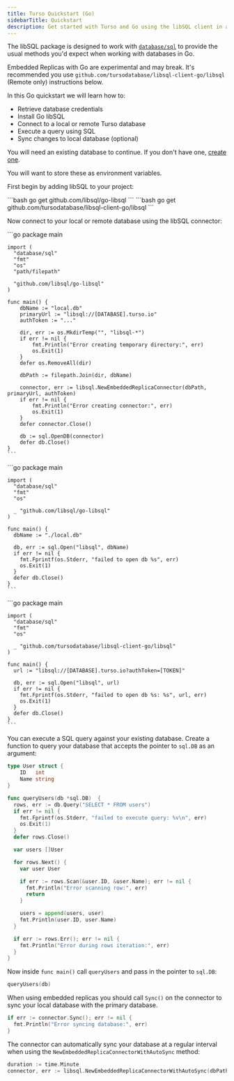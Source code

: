 ```yaml
---
title: Turso Quickstart (Go)
sidebarTitle: Quickstart
description: Get started with Turso and Go using the libSQL client in a few simple steps.
---
```


The libSQL package is designed to work with [`database/sql`](https://pkg.go.dev/database/sql) to provide the usual methods you'd expect when working with databases in Go.

<Note>

Embedded Replicas with Go are experimental and may break. It's recommended you use `github.com/tursodatabase/libsql-client-go/libsql` (Remote only) instructions below.

</Note>

In this Go quickstart we will learn how to:

- Retrieve database credentials
- Install Go libSQL
- Connect to a local or remote Turso database
- Execute a query using SQL
- Sync changes to local database (optional)

<Steps>
  <Step title="Retrieve database credentials">

You will need an existing database to continue. If you don't have one, [create one](/quickstart).

<Snippet file="retrieve-database-credentials.mdx" />

<Info>You will want to store these as environment variables.</Info>

  </Step>

  <Step title="Install">

First begin by adding libSQL to your project:

<AccordionGroup>
  <Accordion title="Local / Embedded Replicas">
    ```bash
    go get github.com/libsql/go-libsql
    ```

  </Accordion>

  <Accordion title="Remote only">
    ```bash
    go get github.com/tursodatabase/libsql-client-go/libsql
    ```

  </Accordion>
 
</AccordionGroup>

  </Step>

  <Step title="Connect">

Now connect to your local or remote database using the libSQL connector:

<AccordionGroup>
  <Accordion title="Embedded Replicas">
    ```go
    package main

    import (
      "database/sql"
      "fmt"
      "os"
      "path/filepath"

      "github.com/libsql/go-libsql"
    )

    func main() {
        dbName := "local.db"
        primaryUrl := "libsql://[DATABASE].turso.io"
        authToken := "..."

        dir, err := os.MkdirTemp("", "libsql-*")
        if err != nil {
            fmt.Println("Error creating temporary directory:", err)
            os.Exit(1)
        }
        defer os.RemoveAll(dir)

        dbPath := filepath.Join(dir, dbName)

        connector, err := libsql.NewEmbeddedReplicaConnector(dbPath, primaryUrl, authToken)
        if err != nil {
            fmt.Println("Error creating connector:", err)
            os.Exit(1)
        }
        defer connector.Close()

        db := sql.OpenDB(connector)
        defer db.Close()
    }
    ```

  </Accordion>

  <Accordion title="Local only">
    ```go
    package main

    import (
      "database/sql"
      "fmt"
      "os"

      _ "github.com/libsql/go-libsql"
    )

    func main() {
      dbName := "./local.db"

      db, err := sql.Open("libsql", dbName)
      if err != nil {
        fmt.Fprintf(os.Stderr, "failed to open db %s", err)
        os.Exit(1)
      }
      defer db.Close()
    }
    ```

  </Accordion>

  <Accordion title="Remote only">
    ```go
    package main

    import (
      "database/sql"
      "fmt"
      "os"

      _ "github.com/tursodatabase/libsql-client-go/libsql"
    )

    func main() {
      url := "libsql://[DATABASE].turso.io?authToken=[TOKEN]"

      db, err := sql.Open("libsql", url)
      if err != nil {
        fmt.Fprintf(os.Stderr, "failed to open db %s: %s", url, err)
        os.Exit(1)
      }
      defer db.Close()
    }
    ```

  </Accordion>
</AccordionGroup>

  </Step>

  <Step title="Execute">

You can execute a SQL query against your existing database. Create a function to query your database that accepts the pointer to `sql.DB` as an argument:

```go
type User struct {
	ID   int
	Name string
}

func queryUsers(db *sql.DB)  {
  rows, err := db.Query("SELECT * FROM users")
  if err != nil {
    fmt.Fprintf(os.Stderr, "failed to execute query: %v\n", err)
    os.Exit(1)
  }
  defer rows.Close()

  var users []User

  for rows.Next() {
    var user User

    if err := rows.Scan(&user.ID, &user.Name); err != nil {
      fmt.Println("Error scanning row:", err)
      return
    }

    users = append(users, user)
    fmt.Println(user.ID, user.Name)
  }

  if err := rows.Err(); err != nil {
    fmt.Println("Error during rows iteration:", err)
  }
}
```

Now inside `func main()` call `queryUsers` and pass in the pointer to `sql.DB`:

```go
queryUsers(db)
```

  </Step>

  <Step title="Sync (Embedded Replicas only)">

When using embedded replicas you should call `Sync()` on the connector to sync your local database with the primary database.

```go
if err := connector.Sync(); err != nil {
  fmt.Println("Error syncing database:", err)
}
```

The connector can automatically sync your database at a regular interval when using the `NewEmbeddedReplicaConnectorWithAutoSync` method:

```go
duration := time.Minute
connector, err := libsql.NewEmbeddedReplicaConnectorWithAutoSync(dbPath, primaryUrl, authToken, duration)
```

  </Step>
</Steps>
